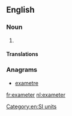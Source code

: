 ==English==

===Noun===
{{en-noun}}

# {{alternative spelling of|exametre|from=US|lang=en}}

====Translations====
{{trans-see|exametre}}

===Anagrams===
* [[exametre#English|exametre]]

[[Category:en:SI units]]

[[fr:exameter]]
[[nl:exameter]]
